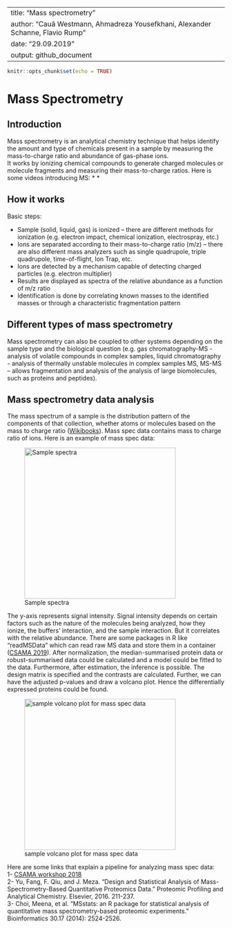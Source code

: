 
---
title: "Mass spectrometry"
author: "Cauã Westmann, Ahmadreza Yousefkhani, Alexander Schanne, Flavio Rump"
date: "29.09.2019"
output: github_document
---

```r
knitr::opts_chunk$set(echo = TRUE)
```

# Mass Spectrometry

## Introduction
Mass spectrometry is an analytical chemistry technique that helps identify the amount and type of chemicals present in a sample by measuring the mass-to-charge ratio and abundance of gas-phase ions.     
It works by ionizing chemical compounds to generate charged molecules or molecule fragments and measuring their mass-to-charge ratios. Here is some videos introducing MS: 
* [](https://www.youtube.com/watch?v=J-wao0O0_qM&t)
* [](https://www.youtube.com/watch?v=sTi--ixdAME)

## How it works
Basic steps: 

* Sample (solid, liquid, gas) is ionized – there are different methods for ionization (e.g. electron impact, chemical ionization, electrospray, etc.)    
* Ions are separated according to their mass-to-charge ratio (m/z) – there are also different mass analyzers such as single quadrupole, triple quadrupole, time-of-flight, Ion Trap, etc.    
* Ions are detected by a mechanism capable of detecting charged particles (e.g. electron multiplier)    
* Results are displayed as spectra of the relative abundance as a function of m/z ratio     
* Identification is done by correlating known masses to the identified masses or through a characteristic fragmentation pattern    

## Different types of mass spectrometry
Mass spectrometry can also be coupled to other systems depending on the sample type and the biological question (e.g. gas chromatography-MS - analysis of volatile compounds in complex samples, liquid chromatography - analysis of thermally unstable molecules in complex samples MS, MS-MS – allows fragmentation and analysis of the analysis of large biomolecules, such as proteins and peptides). 

## Mass spectrometry data analysis
The mass spectrum of a sample is the distribution pattern of the components of that collection, whether atoms or molecules based on the mass to charge ratio ([Wikibooks](https://en.wikibooks.org/wiki/Proteomics/Protein_Identification_-_Mass_Spectrometry/Data_Analysis/_Interpretation)). Mass spec data contains mass to charge ratio of ions. Here is an example of mass spec data:

![Sample spectra](./Sample spectra.gif){width=350px}
    
The y-axis represents signal intensity. Signal intensity depends on certain factors such as the nature of the molecules being analyzed, how they ionize, the buffers' interaction, and the sample interaction. But it correlates with the relative abundance. 
There are some packages in R like “readMSData” which can read raw MS data and store them in a container ([CSAMA 2019](https://github.com/Bioconductor/CSAMA)). After normalization, the median-summarised protein data or robust-summarised data could be calculated and a model could be fitted to the data. Furthermore, after estimation, the inference is possible. The design matrix is specified and the contrasts are calculated. Further, we can have the adjusted p-values and draw a volcano plot. Hence the differentially expressed proteins could be found.

![sample volcano plot for mass spec data](./Volcano plot for MS.png){width=350px}

Here are some links that explain a pipeline for analyzing mass spec data:    
1- [CSAMA workshop 2018](https://github.com/Bioconductor/CSAMA)     
2- Yu, Fang, F. Qiu, and J. Meza. "Design and Statistical Analysis of Mass-Spectrometry-Based Quantitative Proteomics Data." Proteomic Profiling and Analytical Chemistry. Elsevier, 2016. 211-237.     
3- Choi, Meena, et al. "MSstats: an R package for statistical analysis of quantitative mass spectrometry-based proteomic experiments." Bioinformatics 30.17 (2014): 2524-2526.


